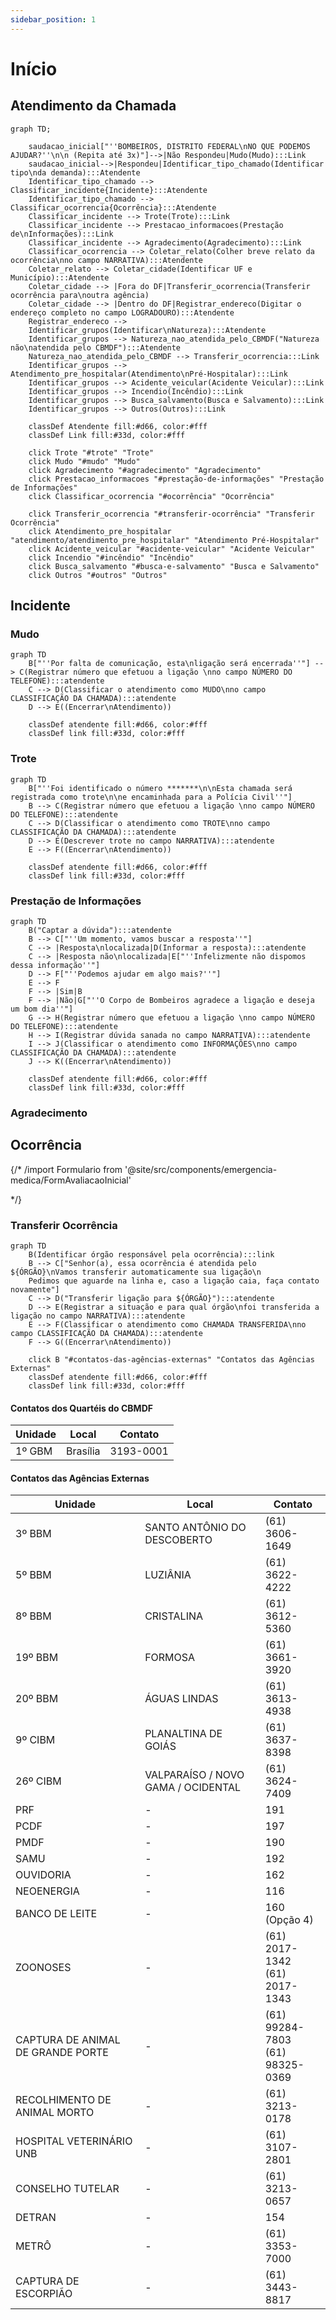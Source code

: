 ```yaml
---
sidebar_position: 1
---
```


# Início

## Atendimento da Chamada

```mermaid
graph TD;

    saudacao_inicial["''BOMBEIROS, DISTRITO FEDERAL\nNO QUE PODEMOS AJUDAR?''\n\n (Repita até 3x)"]-->|Não Respondeu|Mudo(Mudo):::Link
    saudacao_inicial-->|Respondeu|Identificar_tipo_chamado(Identificar tipo\nda demanda):::Atendente
    Identificar_tipo_chamado --> Classificar_incidente{Incidente}:::Atendente
    Identificar_tipo_chamado --> Classificar_ocorrencia{Ocorrência}:::Atendente
    Classificar_incidente --> Trote(Trote):::Link
    Classificar_incidente --> Prestacao_informacoes(Prestação de\nInformações):::Link
    Classificar_incidente --> Agradecimento(Agradecimento):::Link
    Classificar_ocorrencia --> Coletar_relato(Colher breve relato da ocorrência\nno campo NARRATIVA):::Atendente
    Coletar_relato --> Coletar_cidade(Identificar UF e Município):::Atendente
    Coletar_cidade --> |Fora do DF|Transferir_ocorrencia(Transferir ocorrência para\noutra agência)
    Coletar_cidade --> |Dentro do DF|Registrar_endereco(Digitar o endereço completo no campo LOGRADOURO):::Atendente
    Registrar_endereco --> 
    Identificar_grupos(Identificar\nNatureza):::Atendente
    Identificar_grupos --> Natureza_nao_atendida_pelo_CBMDF("Natureza não\natendida pelo CBMDF"):::Atendente
    Natureza_nao_atendida_pelo_CBMDF --> Transferir_ocorrencia:::Link
    Identificar_grupos --> Atendimento_pre_hospitalar(Atendimento\nPré-Hospitalar):::Link
    Identificar_grupos --> Acidente_veicular(Acidente Veicular):::Link
    Identificar_grupos --> Incendio(Incêndio):::Link
    Identificar_grupos --> Busca_salvamento(Busca e Salvamento):::Link
    Identificar_grupos --> Outros(Outros):::Link

    classDef Atendente fill:#d66, color:#fff
    classDef Link fill:#33d, color:#fff

    click Trote "#trote" "Trote"
    click Mudo "#mudo" "Mudo"
    click Agradecimento "#agradecimento" "Agradecimento"
    click Prestacao_informacoes "#prestação-de-informações" "Prestação de Informações"
    click Classificar_ocorrencia "#ocorrência" "Ocorrência"

    click Transferir_ocorrencia "#transferir-ocorrência" "Transferir Ocorrência"
    click Atendimento_pre_hospitalar "atendimento/atendimento_pre_hospitalar" "Atendimento Pré-Hospitalar"
    click Acidente_veicular "#acidente-veicular" "Acidente Veicular"
    click Incendio "#incêndio" "Incêndio"
    click Busca_salvamento "#busca-e-salvamento" "Busca e Salvamento"
    click Outros "#outros" "Outros"

```

## Incidente

### Mudo

```mermaid
graph TD
    B["''Por falta de comunicação, esta\nligação será encerrada''"] --> C(Registrar número que efetuou a ligação \nno campo NÚMERO DO TELEFONE):::atendente
    C --> D(Classificar o atendimento como MUDO\nno campo CLASSIFICAÇÃO DA CHAMADA):::atendente
    D --> E((Encerrar\nAtendimento))

    classDef atendente fill:#d66, color:#fff
    classDef link fill:#33d, color:#fff
``` 

### Trote

```mermaid
graph TD
    B["''Foi identificado o número *******\n\nEsta chamada será registrada como trote\n\ne encaminhada para a Polícia Civil''"]
    B --> C(Registrar número que efetuou a ligação \nno campo NÚMERO DO TELEFONE):::atendente
    C --> D(Classificar o atendimento como TROTE\nno campo CLASSIFICAÇÃO DA CHAMADA):::atendente
    D --> E(Descrever trote no campo NARRATIVA):::atendente
    E --> F((Encerrar\nAtendimento))

    classDef atendente fill:#d66, color:#fff
    classDef link fill:#33d, color:#fff
``` 

### Prestação de Informações

```mermaid
graph TD
    B("Captar a dúvida"):::atendente
    B --> C["''Um momento, vamos buscar a resposta''"]
    C --> |Resposta\nlocalizada|D(Informar a resposta):::atendente
    C --> |Resposta não\nlocalizada|E["''Infelizmente não dispomos dessa informação''"]
    D --> F["''Podemos ajudar em algo mais?''"]
    E --> F
    F --> |Sim|B
    F --> |Não|G["''O Corpo de Bombeiros agradece a ligação e deseja um bom dia''"]
    G --> H(Registrar número que efetuou a ligação \nno campo NÚMERO DO TELEFONE):::atendente
    H --> I(Registrar dúvida sanada no campo NARRATIVA):::atendente
    I --> J(Classificar o atendimento como INFORMAÇÕES\nno campo CLASSIFICAÇÃO DA CHAMADA):::atendente
    J --> K((Encerrar\nAtendimento))

    classDef atendente fill:#d66, color:#fff
    classDef link fill:#33d, color:#fff
``` 

### Agradecimento

## Ocorrência

{/* /import Formulario from '@site/src/components/emergencia-medica/FormAvaliacaoInicial'

<Formulario/> */}

### Transferir Ocorrência

```mermaid
graph TD
    B(Identificar órgão responsável pela ocorrência):::link
    B --> C["Senhor(a), essa ocorrência é atendida pelo ${ÓRGÃO}\nVamos transferir automaticamente sua ligação\n
    Pedimos que aguarde na linha e, caso a ligação caia, faça contato novamente"]
    C --> D("Transferir ligação para ${ÓRGÃO}"):::atendente
    D --> E(Registrar a situação e para qual órgão\nfoi transferida a ligação no campo NARRATIVA):::atendente
    E --> F(Classificar o atendimento como CHAMADA TRANSFERIDA\nno campo CLASSIFICAÇÃO DA CHAMADA):::atendente
    F --> G((Encerrar\nAtendimento))
    
    click B "#contatos-das-agências-externas" "Contatos das Agências Externas"
    classDef atendente fill:#d66, color:#fff
    classDef link fill:#33d, color:#fff
``` 
#### Contatos dos Quartéis do CBMDF

| Unidade | Local                                  | Contato |
|---------|----------------------------------------|---------|
| 1º GBM  | Brasília                               |3193-0001|

#### Contatos das Agências Externas

| Unidade | Local                                  | Contato |
|---------|----------------------------------------|---------|
| 3º BBM | SANTO ANTÔNIO DO DESCOBERTO | (61) 3606-1649|
| 5º BBM | LUZIÂNIA | (61) 3622-4222|
| 8º BBM | CRISTALINA | (61) 3612-5360|
| 19º BBM | FORMOSA | (61) 3661-3920|
| 20º BBM | ÁGUAS LINDAS | (61) 3613-4938|
| 9º CIBM | PLANALTINA DE GOIÁS | (61) 3637-8398|
| 26º CIBM | VALPARAÍSO / NOVO GAMA / OCIDENTAL |	(61) 3624-7409|
| PRF | - | 191 |
| PCDF |  - | 197 |
| PMDF |  - | 190 |
| SAMU |  - | 192 |
| OUVIDORIA | - | 162
| NEOENERGIA |  - | 116 |
| BANCO DE LEITE | - | 160 (Opção 4) |
| ZOONOSES |  - | (61) 2017-1342<br/>(61) 2017-1343 | 
| CAPTURA DE ANIMAL DE GRANDE PORTE |  - | (61) 99284-7803<br/>(61) 98325-0369 | 
| RECOLHIMENTO DE ANIMAL MORTO |  - | (61) 3213-0178 | 
| HOSPITAL VETERINÁRIO UNB |  - | (61) 3107-2801 | 
| CONSELHO TUTELAR |  - | (61) 3213-0657 | 
| DETRAN |  - | 154 | 
| METRÔ |  - | (61) 3353-7000 | 
| CAPTURA DE ESCORPIÃO |  - | (61) 3443-8817 | 